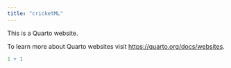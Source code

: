 ```yaml
---
title: "cricketML"
---
```


This is a Quarto website.

To learn more about Quarto websites visit <https://quarto.org/docs/websites>.

```r
1 + 1
```

